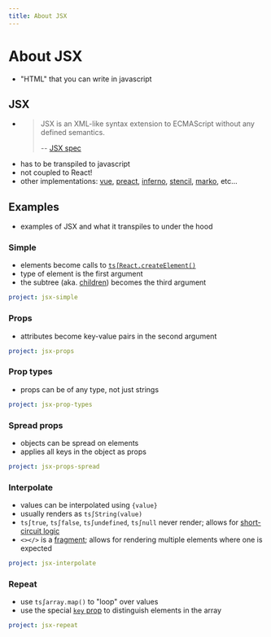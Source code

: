 ```yaml
---
title: About JSX
---
```


# About JSX

- "HTML" that you can write in javascript

## JSX

- > JSX is an XML-like syntax extension to ECMAScript without any defined semantics.
  >
  > -- [JSX spec](https://facebook.github.io/jsx/)
- has to be transpiled to javascript
- not coupled to React!
- other implementations: [vue], [preact], [inferno], [stencil], [marko], etc...

[vue]: https://vuejs.org/
[preact]: https://preactjs.com/
[inferno]: https://infernojs.org/
[stencil]: https://stenciljs.com/
[marko]: https://markojs.com/

## Examples

- examples of JSX and what it transpiles to under the hood

### Simple

- elements become calls to [`ts∫React.createElement()`][create element]
- type of element is the first argument
- the subtree (aka. [children]) becomes the third argument

[create element]: https://reactjs.org/docs/react-api.html#createelement
[children]: https://reactjs.org/docs/jsx-in-depth.html#children-in-jsx

```yaml {example}
project: jsx-simple
```

### Props

- attributes become key-value pairs in the second argument

```yaml {example}
project: jsx-props
```

### Prop types

- props can be of any type, not just strings

```yaml {example}
project: jsx-prop-types
```

### Spread props

- objects can be spread on elements
- applies all keys in the object as props

```yaml {example}
project: jsx-props-spread
```

### Interpolate

- values can be interpolated using `{value}`
- usually renders as `ts∫String(value)`
- `ts∫true`, `ts∫false`, `ts∫undefined`, `ts∫null` never render; allows for [short-circuit logic]
- `<></>` is a [fragment]; allows for rendering multiple elements where one is expected

[short-circuit logic]: https://developer.mozilla.org/en-US/docs/Web/JavaScript/Reference/Operators/Logical_AND#Short-circuit_evaluation
[fragment]: https://reactjs.org/docs/fragments.html

```yaml {example}
project: jsx-interpolate
```

### Repeat

- use `ts∫array.map()` to "loop" over values
- use the special [`key` prop][key prop] to distinguish elements in the array

[key prop]: https://reactjs.org/docs/lists-and-keys.html

```yaml {example}
project: jsx-repeat
```
